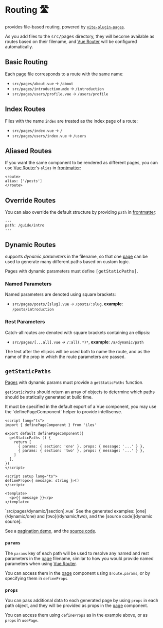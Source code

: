 [Page]: /guide/development#pages
[Pages]: /guide/development#pages
[frontmatter]: /guide/markdown#frontmatter-and-meta
[Vue Router]: https://next.router.vuejs.org/
[getStaticPaths]: /guide/routing#getstaticpaths
[pagination demo]: https://the-vue-point-with-iles.netlify.app/posts/1
[pagination source]: https://github.com/ElMassimo/iles/blob/main/playground/the-vue-point/src/pages/posts/%5Bpage%5D.vue
[dynamic source]: https://github.com/ElMassimo/iles/blob/main/docs/src/pages/dynamic/%5Bsection%5D.vue

# Routing 🛣

<Iles/> provides file-based routing, powered by [`vite-plugin-pages`](https://github.com/hannoeru/vite-plugin-pages).

As you add files to the <kbd>src/pages</kbd> directory, they will become
available as routes based on their filename, and [Vue Router] will be configured
automatically.

## Basic Routing

Each [page] file corresponds to a route with the same name:

- `src/pages/about.vue` -> `/about`
- `src/pages/introduction.mdx` -> `/introduction`
- `src/pages/users/profile.vue` -> `/users/profile`

## Index Routes

Files with the name `index` are treated as the index page of a route:

- `src/pages/index.vue` -> `/`
- `src/pages/users/index.vue` -> `/users`

## Aliased Routes

If you want the same component to be rendered as different pages, you can use
[Vue Router]'s `alias` in [frontmatter]:

```vue
<route>
alias: ['/posts']
</route>
```

## Override Routes

You can also override the default structure by providing `path` in [frontmatter]:

```mdx
---
path: /guide/intro
---
```

## Dynamic Routes

<Iles/> supports _dynamic parameters_ in the filename, so that one [page]
can be used to generate many different paths based on custom logic.

<Tip warn>
Pages with dynamic parameters must define <kbd>[getStaticPaths]</kbd>.
</Tip>

### Named Parameters

Named parameters are denoted using square brackets:

- `src/pages/posts/[slug].vue` -> `/posts/:slug`, __example__: `/posts/introduction`

### Rest Parameters

Catch-all routes are denoted with square brackets containing an ellipsis:

- `src/pages/[...all].vue` -> `/:all(.*)*`, __example__: `/a/dynamic/path`

The text after the ellipsis will be used both to name the route, and as the name
of the prop in which the route parameters are passed.

## `getStaticPaths`

[Pages] with dynamic params must provide a `getStaticPaths` function.

`getStaticPaths` should return an array of objects to determine which paths should be
statically generated at build time.

<Tip>
It must be specified in the default export of a Vue component, you may use the
`definePageComponent` helper to provide intellisense.
</Tip>

```vue
<script lang="ts">
import { definePageComponent } from 'iles'

export default definePageComponent({
  getStaticPaths () {
    return [
      { params: { section: 'one' }, props: { message: '...' } },
      { params: { section: 'two' }, props: { message: '...' } },
    ]
  ],
})
</script>

<script setup lang="ts">
defineProps<{ message: string }>()
</script>

<template>
  <p>{{ message }}</p>
</template>
```
<Caption>`src/pages/dynamic/[section].vue`</Caption>

<Tip title="Demos">
See the generated examples: [one](/dynamic/one) and [two](/dynamic/two), and the [source code][dynamic source].

See a [pagination demo], and the [source code][pagination source].
</Tip>

### `params`

The `params` key of each path will be used to resolve any named and rest parameters in the [page] filename, similar to how you would provide named parameters when using [Vue Router].

You can access them in the [page] component using `$route.params`, or by specifying them
in `defineProps`.

### `props`

You can pass additional data to each generated page by using `props` in each
path object, and they will be provided as props in the [page] component.

You can access them using `defineProps` as in the example above, or as `props` in `usePage`.
